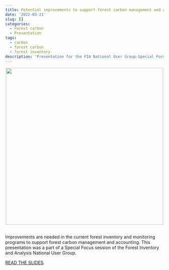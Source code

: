 ```yaml
---
title: Potential improvements to support forest carbon management and accounting
date: '2022-03-21'
slug: []
categories:
  - Forest carbon
  - Presentation
tags:
  - carbon
  - forest carbon
  - forest inventory
description: 'Presentation for the FIA National User Group-Special Focus session.'
---
```



<center>

![](carbon_screenshot.jpg){width=500px}
</center>
 
## 

Improvements are needed in the current forest inventory and monitoring programs to support forest carbon management and accounting. This presentation was a part of a Special Focus session of the Forest Inventory and Analysis National User Group. 

[READ THE SLIDES](https://docs.google.com/presentation/d/11j0xDbZWE89YfJOGgS7g3YAj658U8wiO_tSJjQGTpCg/edit?usp=sharing). 